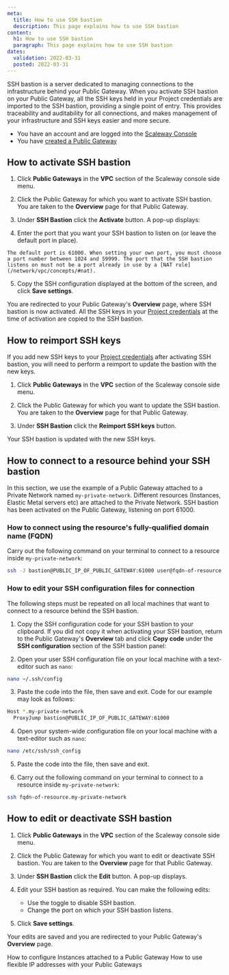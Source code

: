 ```yaml
---
meta:
  title: How to use SSH bastion
  description: This page explains how to use SSH bastion
content:
  h1: How to use SSH bastion
  paragraph: This page explains how to use SSH bastion
dates:
  validation: 2022-03-31
  posted: 2022-03-31
---
```


SSH bastion is a server dedicated to managing connections to the infrastructure behind your Public Gateway. When you activate SSH bastion on your Public Gateway, all the SSH keys held in your Project credentials are imported to the SSH bastion, providing a single point of entry. This provides traceability and auditability for all connections, and makes management of your infrastructure and SSH keys easier and more secure.

<Message type="requirement">

  - You have an account and are logged into the [Scaleway Console](https://console.scaleway.com)
  - You have [created a Public Gateway](/compute/instances/how-to/create-a-public-gateway)
  
</Message>

## How to activate SSH bastion

1. Click **Public Gateways** in the **VPC** section of the Scaleway console side menu.

2. Click the Public Gateway for which you want to activate SSH bastion. You are taken to the **Overview** page for that Public Gateway.

  <Lightbox src="scaleway-ssh-bastion-activate.webp" alt="" />

3. Under **SSH Bastion** click the **Activate** button. A pop-up displays:

  <Lightbox src="scaleway-activate-ssh-bastion-popup.webp" alt="" />

4. Enter the port that you want your SSH bastion to listen on (or leave the default port in place).

  <Message type="tip">

    The default port is 61000. When setting your own port, you must choose a port number between 1024 and 59999. The port that the SSH bastion listens on must not be a port already in use by a [NAT rule](/network/vpc/concepts/#nat).

  </Message>

5. Copy the SSH configuration displayed at the bottom of the screen, and click **Save settings**.

  You are redirected to your Public Gateway's **Overview** page, where SSH bastion is now activated. All the SSH keys in your [Project credentials](/console/my-project/concepts/#credentials) at the time of activation are copied to the SSH bastion.

## How to reimport SSH keys

If you add new SSH keys to your [Project credentials](/console/my-project/concepts/#credentials) after activating SSH bastion, you will need to perform a reimport to update the bastion with the new keys.

1. Click **Public Gateways** in the **VPC** section of the Scaleway console side menu.

2. Click the Public Gateway for which you want to update the SSH bastion. You are taken to the **Overview** page for that Public Gateway.

3. Under **SSH Bastion** click the **Reimport SSH keys** button.

  <Lightbox src="scaleway-ssh-bastion-reimport.webp" alt="" />

  Your SSH bastion is updated with the new SSH keys.

## How to connect to a resource behind your SSH bastion

In this section, we use the example of a Public Gateway attached to a Private Network named `my-private-network`. Different resources (Instances, Elastic Metal servers etc) are attached to the Private Network. SSH bastion has been activated on the Public Gateway, listening on port 61000.

### How to connect using the resource's fully-qualified domain name (FQDN)

Carry out the following command on your terminal to connect to a resource inside `my-private-network`:

```bash
ssh -J bastion@PUBLIC_IP_OF_PUBLIC_GATEWAY:61000 user@fqdn-of-resource.my-private-network
```

### How to edit your SSH configuration files for connection

The following steps must be repeated on all local machines that want to connect to a resource behind the SSH bastion.

1. Copy the SSH configuration code for your SSH bastion to your clipboard. If you did not copy it when activating your SSH bastion, return to the Public Gateway's **Overview** tab and click **Copy code** under the **SSH configuration** section of the SSH bastion panel:

  <Lightbox src="scaleway-ssh-bastion-reimport.webp" alt="" />

2. Open your user SSH configuration file on your local machine with a text-editor such as `nano`: 

  ```bash
  nano ~/.ssh/config
  ```

3. Paste the code into the file, then save and exit. Code for our example may look as follows:

  ```bash
  Host *.my-private-network
    ProxyJump bastion@PUBLIC_IP_OF_PUBLIC_GATEWAY:61000
  ```

4. Open your system-wide configuration file on your local machine with a text-editor such as `nano`: 

  ```bash
  nano /etc/ssh/ssh_config
  ```

5. Paste the code into the file, then save and exit.

6. Carry out the following command on your terminal to connect to a resource inside `my-private-network`:

  ```bash
  ssh fqdn-of-resource.my-private-network
  ```

## How to edit or deactivate SSH bastion

1. Click **Public Gateways** in the **VPC** section of the Scaleway console side menu.

2. Click the Public Gateway for which you want to edit or deactivate SSH bastion. You are taken to the **Overview** page for that Public Gateway.

3. Under **SSH Bastion** click the <Icon name="edit" /> **Edit** button. A pop-up displays.

4. Edit your SSH bastion as required. You can make the following edits:
    - Use the <Icon name="toggle" /> toggle to disable SSH bastion.
    - Change the port on which your SSH bastion listens.

5. Click **Save settings**.

  Your edits are saved and you are redirected to your Public Gateway's **Overview** page.


<Navigation title="See Also">
  <PreviousButton to="/network/vpc/how-to/configure-instances-public-gw/">How to configure Instances attached to a Public Gateway</PreviousButton>
  <NextButton to="/network/vpc/how-to/use-flexible-ips/">How to use flexible IP addresses with your Public Gateways</NextButton>
</Navigation>
